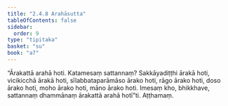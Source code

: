 ```yaml
---
title: "2.4.8 Arahāsutta"
tableOfContents: false
sidebar:
  order: 9
type: "tipitaka"
basket: "su"
book: "a7"
---
```



<DynamicBreadcrumb />

<Division number="92" book="a7">

<Paragraph number="646" book="a7">
“Ārakattā arahā hoti. Katamesaṃ sattannaṃ? Sakkāyadiṭṭhi ārakā hoti, vicikicchā ārakā hoti, sīlabbataparāmāso ārako hoti, rāgo ārako hoti, doso ārako hoti, moho ārako hoti, māno ārako hoti. Imesaṃ kho, bhikkhave, sattannaṃ dhammānaṃ ārakattā arahā hotī”ti.

</Paragraph>
</Division>

<Paragraph number="647" type="center" book="a7">
Aṭṭhamaṃ.
</Paragraph>